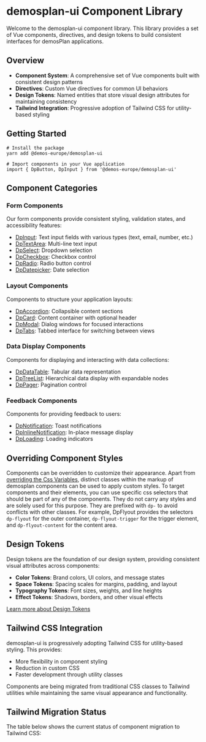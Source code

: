 
<Meta title="Welcome" />

# demosplan-ui Component Library

Welcome to the demosplan-ui component library. This library provides a set of Vue components, directives,
and design tokens to build consistent interfaces for demosPlan applications.

## Overview

- **Component System**: A comprehensive set of Vue components built with consistent design patterns
- **Directives**: Custom Vue directives for common UI behaviors
- **Design Tokens**: Named entities that store visual design attributes for maintaining consistency
- **Tailwind Integration**: Progressive adoption of Tailwind CSS for utility-based styling

## Getting Started

```shell
# Install the package
yarn add @demos-europe/demosplan-ui

# Import components in your Vue application
import { DpButton, DpInput } from '@demos-europe/demosplan-ui'
```

## Component Categories

### Form Components

Our form components provide consistent styling, validation states, and accessibility features:

- [DpInput](/docs/components-input--docs): Text input fields with various types (text, email, number, etc.)
- [DpTextArea](/docs/components-textarea--docs): Multi-line text input
- [DpSelect](/docs/components-select--docs): Dropdown selection
- [DpCheckbox](/docs/components-checkbox--docs): Checkbox control
- [DpRadio](/docs/components-radio--docs): Radio button control
- [DpDatepicker](/docs/components-datepicker--docs): Date selection

### Layout Components

Components to structure your application layouts:

- [DpAccordion](/docs/components-accordion--docs): Collapsible content sections
- [DpCard](/docs/components-card--docs): Content container with optional header
- [DpModal](/docs/components-modal--docs): Dialog windows for focused interactions
- [DpTabs](/docs/components-tabs--docs): Tabbed interface for switching between views

### Data Display Components

Components for displaying and interacting with data collections:

- [DpDataTable](/docs/components-datatable--docs): Tabular data representation
- [DpTreeList](/docs/components-treelist--docs): Hierarchical data display with expandable nodes
- [DpPager](/docs/components-pager--docs): Pagination control

### Feedback Components

Components for providing feedback to users:

- [DpNotification](/docs/components-notification--docs): Toast notifications
- [DpInlineNotification](/docs/components-inlinenotification--docs): In-place message display
- [DpLoading](/docs/components-loading--docs): Loading indicators

## Overriding Component Styles

Components can be overridden to customize their appearance. Apart from [overriding the Css Variables](?path=/docs/design-tokens-overview--docs#overriding-tailwind-tokens),
distinct classes within the markup of demosplan components can be used to apply custom styles.
To target components and their elements, you can use specific css selectors that should be part of any
of the components. They do not carry any styles and are solely used for this purpose. They are
prefixed with `dp-` to avoid conflicts with other classes. For example, DpFlyout provides
the selectors `dp-flyout` for the outer container, `dp-flyout-trigger` for the trigger element,
and `dp-flyout-content` for the content area.

## Design Tokens

Design tokens are the foundation of our design system, providing consistent visual attributes across components:

- **Color Tokens**: Brand colors, UI colors, and message states
- **Space Tokens**: Spacing scales for margins, padding, and layout
- **Typography Tokens**: Font sizes, weights, and line heights
- **Effect Tokens**: Shadows, borders, and other visual effects

[Learn more about Design Tokens](/docs/design-tokens-overview--docs)

## Tailwind CSS Integration

demosplan-ui is progressively adopting Tailwind CSS for utility-based styling. This provides:

- More flexibility in component styling
- Reduction in custom CSS
- Faster development through utility classes

Components are being migrated from traditional CSS classes to Tailwind utilities while maintaining the same visual appearance and functionality.

## Tailwind Migration Status

The table below shows the current status of component migration to Tailwind CSS:

<Table
  headers={['Component', 'Migrated to Tailwind']}
  rows={[
    ["DpAccordion", "Partially (font weight cannot be migrated)"],
    ["DpAnonymizeText", "❌"],
    ["DpAutocomplete", "❌"],
    ["DpBadge", "✅"],
    ["DpBulkEditHeader", "✅"],
    ["DpButton", "✅"],
    ["DpButtonRow", "✅"],
    ["DpCard", "Partially (font weight cannot be migrated)"],
    ["DpCheckbox", "❌"],
    ["DpCheckboxGroup", "❌"],
    ["DpColumnSelector", "❌"],
    ["DpConfirmDialog", "❌"],
    ["DpContextualHelp", "✅"],
    ["DpDataTable", "❌"],
    ["DpDataTableExtended", "❌"],
    ["DpDateRangePicker", "❌"],
    ["DpDatepicker", "❌"],
    ["DpDatetimePicker", "❌"],
    ["DpDetails", "❌"],
    ["DpDraggable", "❌"],
    ["DpEditableList", "❌"],
    ["DpEditor", "❌"],
    ["DpFlyout", "✅"],
    ["DpIcon", "✅"],
    ["DpInlineNotification", "❌"],
    ["DpInput", "✅"],
    ["DpLabel", "✅"],
    ["DpLoading", "❌"],
    ["DpModal", "❌"],
    ["DpMultiselect", "❌"],
    ["DpMultistepNav", "❌"],
    ["DpNotification", "❌"],
    ["DpObscure", "❌"],
    ["DpPager", "❌"],
    ["DpProgressBar", "❌"],
    ["DpRadio", "❌"],
    ["DpResettableInput", "❌"],
    ["DpSearchField", "❌"],
    ["DpSelect", "❌"],
    ["DpSkeletonBox", "❌"],
    ["DpSlidebar", "❌"],
    ["DpSlidingPagination", "❌"],
    ["DpSplitButton", "❌"],
    ["DpStickyElement", "❌"],
    ["DpTabs", "❌"],
    ["DpTextArea", "❌"],
    ["DpTimePicker", "❌"],
    ["DpToggle", "❌"],
    ["DpTooltip", "✅"],
    ["DpTransitionExpand", "✅"],
    ["DpTreeList", "❌"],
    ["DpUploadFiles", "❌"],
    ["DpVideoPlayer", "❌"]
  ]}
/>

